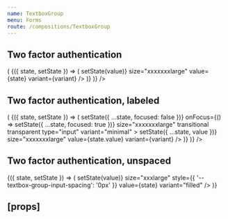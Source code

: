 ```yaml
---
name: TextboxGroup
menu: Forms
route: /compositions/TextboxGroup
---
```



<PageTitle title="TextboxGroup" src="compositions/TextboxGroup" />

## Two factor authentication

<Playground>
  <ThemeWrapper>
    <Looper
      list={variants}
      render={variant => (
        <StateWrapper initialState="">
          {({ state, setState }) => (
            <TextboxGroupContainer>
              <Rhythm py={3}>
                <TextboxGroup2FA
                  inputWidth={64}
                  length={6}
                  onChange={(event, value) => setState(value)}
                  size="xxxxxxxlarge"
                  value={state}
                  variant={variant}
                />
              </Rhythm>
            </TextboxGroupContainer>
          )}
        </StateWrapper>
      )}
    />
  </ThemeWrapper>
</Playground>

## Two factor authentication, labeled

<Playground>
  <ThemeWrapper>
    <Looper
      list={variants}
      render={variant => (
        <StateWrapper initialState={{ focused: false, value: '' }}>
          {({ state, setState }) => (
            <TextboxGroupContainer>
              <Rhythm py={3} grouped>
                <FormboxContainer
                  as="label"
                  focused={state.focused}
                  label="Two-factor code"
                  onBlur={() => setState({ ...state, focused: false })}
                  onFocus={() => setState({ ...state, focused: true })}
                  size="xxxxxxxlarge"
                  transitional
                  transparent
                  type="input"
                  variant="minimal"
                >
                  <TextboxGroup2FA
                    inputWidth={64}
                    length={6}
                    onChange={(event, value) => setState({ ...state, value })}
                    size="xxxxxxxlarge"
                    value={state.value}
                    variant={variant}
                  />
                </FormboxContainer>
              </Rhythm>
            </TextboxGroupContainer>
          )}
        </StateWrapper>
      )}
    />

  </ThemeWrapper>
</Playground>

## Two factor authentication, unspaced

<Playground>
  <ThemeWrapper>
    <StateWrapper initialState="">
      {({ state, setState }) => (
        <TextboxGroupContainer>
          <TextboxGroup2FA
            inputWidth={32}
            length={6}
            onChange={(event, value) => setState(value)}
            size="xxxlarge"
            style={{ '--textbox-group-input-spacing': '0px' }}
            value={state}
            variant="filled"
          />
        </TextboxGroupContainer>
      )}
    </StateWrapper>
  </ThemeWrapper>
</Playground>

## \[props\]

<Props of={TextboxGroup2FA} />
